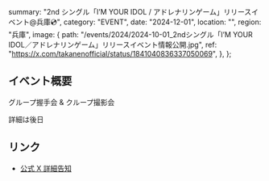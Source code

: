   summary: "2nd シングル「I’M YOUR IDOL / アドレナリンゲーム」リリースイベント@兵庫💿",
  category: "EVENT",
  date: "2024-12-01",
  location: "",
  region: "兵庫",
  image: {
    path: "/events/2024/2024-10-01_2ndシングル「I’M YOUR IDOL／アドレナリンゲーム」リリースイベント情報公開.jpg",
    ref: "https://x.com/takanenofficial/status/1841040836337050069",
  },
};

## イベント概要

グループ握手会 & クループ撮影会

詳細は後日

## リンク

- [公式 X 詳細告知](https://x.com/takanenofficial/status/1841040836337050069)

